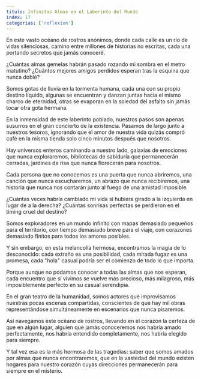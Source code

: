 ```yaml
---
titulo: Infinitas Almas en el Laberinto del Mundo
index: 17
categorias: ['reflexion']
---
```

En este vasto océano de rostros anónimos,
donde cada calle es un río de vidas silenciosas,
camino entre millones de historias no escritas,
cada una portando secretos que jamás conoceré.

¿Cuántas almas gemelas habrán pasado
rozando mi sombra en el metro matutino?
¿Cuántos mejores amigos perdidos
esperan tras la esquina que nunca doblé?

Somos gotas de lluvia en la tormenta humana,
cada una con su propio destino líquido,
algunas se encuentran y danzan juntas
hacia el mismo charco de eternidad,
otras se evaporan en la soledad del asfalto
sin jamás tocar otra gota hermana.

En la inmensidad de este laberinto poblado,
nuestros pasos son apenas susurros
en el gran concierto de la existencia.
Pasamos de largo junto a nuestros tesoros,
ignorando que el amor de nuestra vida
quizás compró café en la misma tienda
solo cinco minutos después que nosotros.

Hay universos enteros caminando a nuestro lado,
galaxias de emociones que nunca exploraremos,
bibliotecas de sabiduría que permanecerán cerradas,
jardines de risa que nunca florecerán para nosotros.

Cada persona que no conocemos
es una puerta que nunca abriremos,
una canción que nunca escucharemos,
un abrazo que nunca recibiremos,
una historia que nunca nos contarán
junto al fuego de una amistad imposible.

¿Cuántas veces habría cambiado mi vida
si hubiera girado a la izquierda en lugar de a la derecha?
¿Cuántas sonrisas perfectas se perdieron
en el timing cruel del destino?

Somos exploradores en un mundo infinito
con mapas demasiado pequeños para el territorio,
con tiempo demasiado breve para el viaje,
con corazones demasiado finitos
para todos los amores posibles.

Y sin embargo, en esta melancolía hermosa,
encontramos la magia de lo desconocido:
cada extraño es una posibilidad,
cada mirada fugaz es una promesa,
cada "hola" casual podría ser
el comienzo de todo lo que importa.

Porque aunque no podamos conocer
a todas las almas que nos esperan,
cada encuentro que sí vivimos
se vuelve más precioso,
más milagroso,
más imposiblemente perfecto
en su casual serendipia.

En el gran teatro de la humanidad,
somos actores que improvisamos
nuestras pocas escenas compartidas,
conscientes de que hay mil obras
representándose simultáneamente
en escenarios que nunca pisaremos.

Así navegamos este océano de rostros,
llevando en el corazón la certeza
de que en algún lugar, alguien
que jamás conoceremos
nos habría amado perfectamente,
nos habría entendido completamente,
nos habría elegido para siempre.

Y tal vez esa es la más hermosa de las tragedias:
saber que somos amados por almas
que nunca encontraremos,
que en la vastedad del mundo
existen hogares para nuestro corazón
cuyas direcciones permanecerán
para siempre en el misterio.